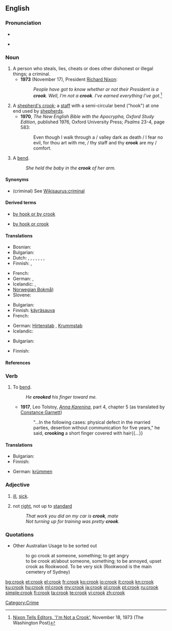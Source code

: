 ==English==

===Pronunciation===
* {{IPA|/kɹʊk/}}
* {{audio|en-us-crook.ogg|Audio (US)}}
*: {{rhymes|ʊk}}

===Noun===
{{en-noun}}

# A person who steals, lies, cheats or does other dishonest or illegal things; a criminal.
#* '''1973''' (November 17), President [[w:Richard Nixon|Richard Nixon]]:
#*: ''People have got to know whether or not their President is a '''crook'''. Well, I'm not a '''crook'''. I've earned everything I've got.''<ref>[http://www.washingtonpost.com/wp-srv/national/longterm/watergate/articles/111873-1.htm Nixon Tells Editors, 'I'm Not a Crook'], November 18, 1973 (The Washington Post)</ref>
# A [[shepherd's crook]]; a [[staff]] with a semi-circular bend ("hook") at one end used by [[shepherd]]s.
#* '''1970''', ''The New English Bible with the Apocrypha, Oxford Study Edition'', published 1976, Oxford University Press; ''Psalms'' 23-4, page 583:
#*: Even though I walk through a / valley dark as death / I fear no evil, for thou art with me, / thy staff and thy '''crook''' are my / comfort.
# A [[bend]].
#: ''She held the baby in the '''crook''' of her arm.''

====Synonyms====
* (criminal) See [[Wikisaurus:criminal]]

====Derived terms====
* [[by hook or by crook]]
* {{US}} [[by hook or crook]]

====Translations====
{{trans-top|a criminal who steals}}
* Bosnian: {{t|bs|lopov|m}}
* Bulgarian: {{t|bg|крадец|m}}
* Dutch: {{t|nl|oplichter|m}}, {{t|nl|oplichtster|f}}, {{t|nl|zwendelaar|m}}, {{t|nl|zwendelaarster|f}}, {{t|nl|afzetter|m}}, {{t|nl|afzetster|f}}, {{t|nl|bedrieger|m}}, {{t|nl|bedriegster|f}}
* Finnish: {{t+|fi|rikollinen}}, {{t+|fi|konna}}
{{trans-mid}}
* French: {{t+|fr|escroc|m}}
* German: {{t+|de|Gauner|m}}, {{t+|de|Ganove|m}}
* Icelandic: {{t+|is|glæpamaður|m}}, {{t|is|þorpari|m}}
* [[Norwegian Bokmål]]: {{tø|nb|skurk|m}}
* Slovene: {{t-|sl|lopov|m}}
{{trans-bottom}}

{{trans-top|a staff with a hook at one end, particularly one used by shepherds}}
* Bulgarian: {{t|bg|гега|f}}
* Finnish: [[käyräsauva]]
* French: {{t|fr|houlette|f}}
{{trans-mid}}
* German: [[Hirtenstab]] {{m}}, [[Krummstab]] {{m}}
* Icelandic: {{t|is|hirðingjastafur|m}}
{{trans-bottom}}

{{trans-top|a bend}}
* Bulgarian: {{t|bg|извивка|f}}
{{trans-mid}}
* Finnish: {{t-|fi|taive}}
{{trans-bottom}}

====References====
<references/>

===Verb===
{{en-verb}}

# {{transitive}} To [[bend]].
#: ''He '''crooked''' his finger toward me.''
#* '''1917''', Leo Tolstoy, ''[[s:Anna Karenina|Anna Karenina]]'', part 4, chapter 5 (as translated by [[w:Constance Garnett|Constance Garnett]])
#*: "...In the following cases: physical defect in the married parties, desertion without communication for five years," he said, '''crooking''' a short finger covered with hair{{...}}

====Translations====
{{trans-top|to bend}}
* Bulgarian: {{t|bg|извивам}}
* Finnish: {{t-|fi|koukistaa}}
{{trans-mid}}
* German: [[krümmen]]
{{trans-bottom}}

===Adjective===
{{en-adj}}

# {{Australia|New Zealand|slang}} [[ill]], [[sick]].
# {{Australia|New Zealand|slang}} not [[right]], not up to [[standard]]
#: ''That work you did on my car is '''crook''', mate''
#: ''Not turning up for training was pretty '''crook'''.''

===Quotations===
* Other Australian Usage to be sorted out
*: to go crook at someone, something; to get angry
*: to be crook at/about someone, something; to be annoyed, upset
*: crook as Rookwood. To be very sick (Rookwood is the main cemetery of Sydney)

[[Category:Crime]]

[[bg:crook]]
[[et:crook]]
[[el:crook]]
[[fr:crook]]
[[ko:crook]]
[[io:crook]]
[[it:crook]]
[[kn:crook]]
[[ku:crook]]
[[hu:crook]]
[[ml:crook]]
[[my:crook]]
[[ja:crook]]
[[pl:crook]]
[[pt:crook]]
[[ru:crook]]
[[simple:crook]]
[[fi:crook]]
[[ta:crook]]
[[te:crook]]
[[vi:crook]]
[[zh:crook]]